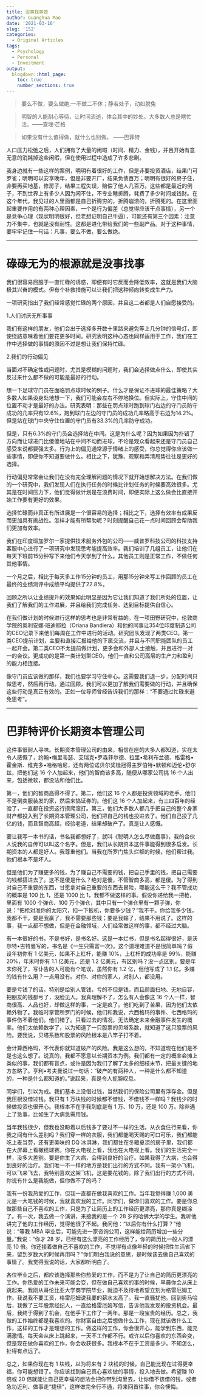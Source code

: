 ```yaml
---
title: 没事找事做
author: Guanghua Mao
date: '2021-03-16'
slug: '152'
categories:
  - Original Articles
tags:
  - Psychology
  - Personal
  - Investment
output:
  blogdown::html_page:
    toc: true
    number_sections: true
---
```


> 要么不做，要么做绝;一不做二不休；静若处子，动如脱兔

> 明智的人能耐心等待，让时间流逝，体会其中的妙处。大多数人总是瞎忙活。——查理·芒格

> 如果没有什么值得做，就什么也别做。 ——巴菲特

人口压力松弛之后，人们拥有了大量的闲暇（时间、精力、金钱），并且开始有意无意的消耗掉这些闲暇，但在使用过程中造成了许多悲剧。

我身边就有一些这样的案例，明明有着很好的工作，但是非要投资酒店，结果门可罗雀；明明可以安享晚年，但是非要开厂，结果负债百万；明明有很好的房子住，非要再买地基，修房子，结果工程失误，赔偿了他人几百万。这些都是最近的例子，不到世界上有多少人因为闲不住，不专业瞎折腾，耗费了多少时间或钱财。在这个年代，我见过的人里面都是自己折腾穷的，折腾崩溃的，折腾死的。在这里面起重要作用的有两种心理因素，一个是行为偏差（总觉得应该干点事情），另一个是竞争心理（现状明明很好，但老想证明自己牛逼），可能还有第三个因素：注意力不集中，也就是没有耐性。这都是进化带给我们的一些副产品。对于这种事情，要牢牢记住一句话：凡事，要么不做，要么做绝。

---

# 碌碌无为的根源就是没事找事


我们很容易屈服于一直忙碌的诱惑，即便有时它反而会降低效率，这就是我们大脑极其兴奋的模式。但有个补救措施可以让我们把这种倾向转变成生产力。

一项研究指出了我们经常感觉忙碌的两个原因，并且这二者都是人们自愿接受的。

1.人们讨厌无所事事

我们有这样的朋友，他们会出于选择多开数十里路来避免等上几分钟的信号灯，即使绕路意味着他们要花更多时间。研究表明这种心态也同样适用于工作，我们在工作中选择做的事情的原因不过是想让我们保持忙碌。

2.我们的行动偏见

当面对不确定性或问题时，尤其是模糊的问题时，我们会选择做点什么，即使其实反过来什么都不做的可能是最好的行动。

想一下足球守门员在面临罚点球时候的例子。什么才是保证不进球的最佳策略？大多数人如果设身处地想一下，我们可能会左右不停地换位。但实际上，守住中间的位置不动才是最好的办法。研究表明：那些在罚点球时跑到球门右边的守门员防守成功的几率只有12.6%，跑到球门左边的守门员的成功几率略高于右边为14.2%。但是站在球门中央守住位置的守门员有33.3%的几率防守成功。

但是，只有6.3%的守门员会选择站在中间。这是为什么呢？因为如果因为扑错了方向而让球进门比傻傻地站在中间不动而进球，不论是观众看起来还是守门员自己感受来说都要强太多。行为上的偏见通常源于情绪上的感受，你总觉得你应该做一些事情，即便你不知道要做什么。相比之下，犹豫、观察和弄清局势往往是更好的选择。

行动偏见常常会让我们在没有完全理解问题的情况下就开始想解决方法。在我们做的一个研究中，我们发现人们在执行任务的时候比计划任务的时候要高效很多。尤其是在时间压力下，他们觉得做计划是在浪费时间，即便实际上这么做会比直接开始工作要有更好的效果。

选择忙碌而非真正有所进展是一个很容易的选择；相比之下，选择有效率有成果反而更加具有挑战性。怎样才能有所帮助呢？时刻提醒自己花一点时间回顾会帮助我们更加有效率。

我们在印度班加罗尔一家提供技术服务外包的公司——威普罗科技公司的科技支持客服中心进行了一项研究中发现思考能提高效率。我们培训了几组员工，让他们在每天下班前15分钟写下来他们今天学到了什么。其他员工则是正常工作，不做任何其他事情。

一个月之后，相比于每天多工作15分钟的员工，用那15分钟来写工作回顾的员工在最终的业绩测评中成绩平均提供了22.8%。

回顾之所以让业绩提升的效果如此明显是因为它让我们知道了我们所处的位置，让我们了解我们的工作进展，并且给我们完成任务、达到目标提供自信心。

在我们做计划的时候进行这样的思考也是非常有益的。在一项田野研究中，伦敦商学院的奥利安娜·班迪耶拉（Oriana Bandiera）和他的同事让354位印度制造公司的CEO记录下来他们每周在工作中进行的活动。研究团队发现了两类CEO。第一类CEO提前计划，主要和直接汇报给他的下属交流，并且与不同职能团队的员工一起开会。第二类CEO不太提前做计划，更多会和外部人士接触，并且进行一对一的会议。更成功的是第一类计划型CEO，他们一直和公司高层的生产力和盈利的能力相连接。

像守门员应该做的那样，我们也要学习守住中心。这需要我们退一步，分配时间只做思考，然后再行动。通过回顾，我们可以更加了解我们需要做的行动，并且确保这些行动是真正有效的。正如一位导师曾经告诉我们的那样：“不要通过忙碌来避免思考”。


---

# 巴菲特评价长期资本管理公司

这件事很耐人寻味。长期资本管理公司的由来，相信在座的大多人都知道，实在太令人感慨了，约翰•梅里韦瑟、艾瑞克•罗森菲尔德、拉里•希利布兰德、格雷格•霍金斯、维克多•哈格哈尼，还有两位诺贝尔奖桂冠得主罗伯特•默顿和迈伦•舒尔兹，把他们这 16 个人加起来，他们的智商该多高，随便从哪家公司挑 16 个人出来，包括微软，都没法和他们比。

第一，他们的智商高得不得了。第二，他们这 16 个人都是投资领域的老手。他们不是倒卖服装发的家，然后来搞证券的。他们这 16 个人加起来，有三四百年的经验了，一直都在投资这行摸爬滚打。第三，他们大多数人都几乎把自己的整个身家财产都投入到了长期资本管理公司，他们把自己的钱也投进去了。他们自己投了几亿的钱，而且智商高超，经验老道，结果却破产了。真是让人感慨。

要让我写一本书的话，书名我都想好了，就叫《聪明人怎么尽做蠢事》，我的合伙人说我的自传可以叫这个名字。但是，我们从长期资本这件事能得到很多启发。长期资本的人都是好人。我尊重他们。当我在所罗门焦头烂额的时候，他们帮过我。他们根本不是坏人。

但是他们为了赚更多的钱，为了赚自己不需要的钱，把自己手里的钱，把自己需要的钱都搭进去了。这不是傻是什么？绝对是傻，不管智商多高，都是傻。为了得到对自己不重要的东西，甘愿拿对自己重要的东西去冒险，哪能这么干？我不管成功的概率是 100 比 1，还是 1000 比 1，我都不做这样的事。假设你递给我一把枪，里面有 1000 个弹仓、100 万个弹仓，其中只有一个弹仓里有一颗子弹，你说：“把枪对准你的太阳穴，扣一下扳机，你要多少钱？”我不干。你给我多少钱，我都不干。要是我赢了，我不需要那些钱；要是我输了，结果不用说了。这样的事，我一点都不想做，但是在金融领域，人们经常做这样的事，都不经过大脑。

有一本很好的书，不是书好，是书名好。这是一本烂书，但是书名起得很好，是沃尔特•古特曼写的，书名是《一生只需富一次》。这个道理难道不是很简单吗？假设年初你有 1 亿美元，如果不上杠杆，能赚 10%，上杠杆的成功率是 99%，能赚 20%，年末时你有 1.1 亿美元，还是 1.2 亿美元，有区别吗？没一点区别。要是年末你死了，写讣告的人可能有个笔误，虽然你有 1.2 亿，但他写成了 1.1 亿。多赚的钱有什么用？一点用没有。对你、对你的家人，对别人，都没用。

要是亏钱了的话，特别是给别人管钱，亏的不但是钱，而且颜面扫地、无地自容，把朋友的钱都亏了，没脸见人。我真理解不了，怎么有人会像这 16 个人一样，智商很高、人品也好，却做这样的事，一定是疯了。他们吃到了苦果，因为他们太依赖外物了。我临时掌管所罗门的时候，他们和我说，六西格玛的事件、七西格玛的事件伤不着他们。他们错了。只看过去的情况，无法确定未来金融事件发生的概率。他们太依赖数学了，以为知道了一只股票的贝塔系数，就知道了这只股票的风险。要我说，贝塔系数和股票的风险根本是八竿子打不着。

会计算西格玛，不代表你就知道破产的风险。我是这么想的，不知道现在他们是不是也这么想了。说真的，我都不愿意以长期资本为例。我们都有一定的概率会摊上类似的事，我们都有盲点，或许是因为我们了解了太多的细枝末节，把最关键的地方忽略了。亨利•考夫曼说过一句话：“破产的有两种人，一种是什么都不知道的，一种是什么都知道的。”说起来，真是令人扼腕叹息。

同学们，引以为戒。我们基本上没借过钱，当然我们的保险公司里有浮存金。但是我压根没借过钱。我只有 1 万块钱的时候都不借钱，不借钱不一样吗？我钱少的时候做投资也很开心。我根本不在乎我到底是有 1 万、10 万，还是 100 万。除非遇上了急事，比如生了大病急需用钱。

当年我钱很少，但我也没盼着以后钱多了要过不一样的生活。从衣食住行来看，你我之间有什么差别吗？我们穿一样的衣服，我们都能喝天赐的可口可乐，我们都能吃上麦当劳，还有更美味的 DQ 冰淇淋，我们都住在冬暖夏凉的房子里，我们都在大屏幕上看橄榄球赛。你在大电视上看，我也在大电视上看。我们的生活完全一样，没多大差别。要是你生了大病，会得到良好的治疗。如果我得了大病，也会得到良好的治疗。我们唯一不一样的地方是我们出行的方式不同。我有一架小飞机，可以飞来飞去，我特别喜欢这架飞机，这是要花钱的。除了我们出行的方式不同，你说有什么是我能做，但你做不了的吗？

我有一份我热爱的工作，但我一直都在做我喜欢的工作。当年我觉得赚 1,000 美元是一大笔钱的时候，我就喜欢我的工作。同学们，做你们喜欢的工作。要是你总做那些自己不喜欢的工作，只是为了让简历上的工作经历更漂亮，那你真是糊涂了。有一次，我去做一个演讲，来接我的是一个 28 岁的哈佛大学的学生。我听他讲完了他的工作经历，觉得他很了不起。我问他：“以后你有什么打算？”他说：“等我 MBA 毕业后，可能先进一家咨询公司，这样能给简历增加一些分量。”我说：“你才 28 岁，已经有这么漂亮的工作经历了，你的简历比一般人的漂亮 10 倍。你还接着做自己不喜欢的工作，不觉得有点像年轻的时候把性生活省下来，留到岁数大的时候再用吗？”你们明白我说的意思，是时候该去做自己喜欢的事情了。我觉得我说的话，大家都听明白了。

各位毕业之后，都应该选择那些你热爱的工作，而不是为了让自己的简历更漂亮的工作。你热爱的工作未来可能会变，但在做自己喜欢的事的时候，早晨你会从床上跳起来。我刚从哥伦比亚大学商学院毕业，就迫不及待地希望立刻为格雷厄姆工作。我说我不要工资，格雷厄姆说我要的薪水太高了。我一直骚扰他。回到奥马哈后，我做了三年股票经纪人，一直给格雷厄姆写信，告诉他我发现的投资机会。最后，我终于得到了机会，在他手下工作了一两年。那是一段宝贵的经历。总之，我做的工作始终都是我喜欢的。你财富自由之后想做什么工作，现在就该做什么工作，这样的工作才是理想的工作。做这样的工作，你会很开心，能学到东西，能充满激情。每天会从床上跳起来，一天不工作都不行。或许以后你喜欢的东西会变，但是现在做你喜欢的工作，你会收获很多。我根本不在乎工资是多少。不知怎么，扯得有点远了。

总之，如果你现在有 1 块钱，以为将来有 2 块钱的时候，自己能比现在过得更幸福，你可能想错了。你应该找到自己真心喜欢做的事情，投入地去做。希望赚 10 倍或 20 倍就能让自己更幸福的想法会把你带到沟里去，让你借不该借的钱，或者急功近利、做事走“捷径”，这样做完全行不通，将来回首往事，你会懊悔。